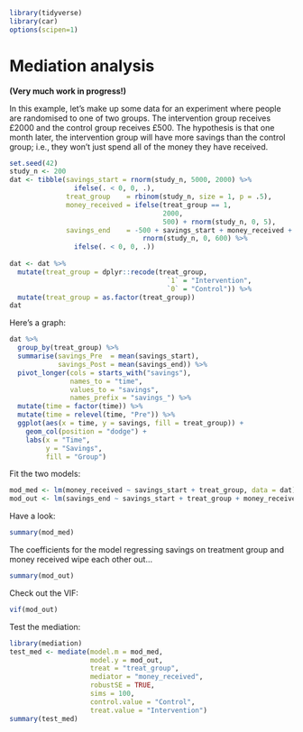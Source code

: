```r
library(tidyverse)
library(car)
options(scipen=1)
```

# Mediation analysis

**(Very much work in progress!)**

In this example, let's make up some data for an experiment where people are randomised to one of two groups. The intervention group receives £2000 and the control group receives £500. The hypothesis is that one month later, the intervention group will have more savings than the control group; i.e., they won't just spend all of the money they have received.

```r
set.seed(42)
study_n <- 200
dat <- tibble(savings_start = rnorm(study_n, 5000, 2000) %>%
                ifelse(. < 0, 0, .),
              treat_group    = rbinom(study_n, size = 1, p = .5),
              money_received = ifelse(treat_group == 1,
                                      2000,
                                      500) + rnorm(study_n, 0, 5),
              savings_end    = -500 + savings_start + money_received +
                                 rnorm(study_n, 0, 600) %>%
                ifelse(. < 0, 0, .))
                            
dat <- dat %>%
  mutate(treat_group = dplyr::recode(treat_group,
                                       `1` = "Intervention",
                                       `0` = "Control")) %>%
  mutate(treat_group = as.factor(treat_group))
dat
```

Here's a graph:

```r
dat %>%
  group_by(treat_group) %>%
  summarise(savings_Pre  = mean(savings_start),
            savings_Post = mean(savings_end)) %>%
  pivot_longer(cols = starts_with("savings"),
               names_to = "time",
               values_to = "savings",
               names_prefix = "savings_") %>%
  mutate(time = factor(time)) %>%
  mutate(time = relevel(time, "Pre")) %>%
  ggplot(aes(x = time, y = savings, fill = treat_group)) +
    geom_col(position = "dodge") +
    labs(x = "Time",
         y = "Savings",
         fill = "Group")
```

Fit the two models:

```r
mod_med <- lm(money_received ~ savings_start + treat_group, data = dat)
mod_out <- lm(savings_end ~ savings_start + treat_group + money_received, data = dat)
```

Have a look:

```r
summary(mod_med)
```

The coefficients for the model regressing savings on treatment group and money received wipe each other out...

```r
summary(mod_out)
```

Check out the VIF:

```r
vif(mod_out)
```

Test the mediation:

```r
library(mediation)
test_med <- mediate(model.m = mod_med,
                    model.y = mod_out,
                    treat = "treat_group",
                    mediator = "money_received",
                    robustSE = TRUE,
                    sims = 100,
                    control.value = "Control",
                    treat.value = "Intervention")
summary(test_med)
```
